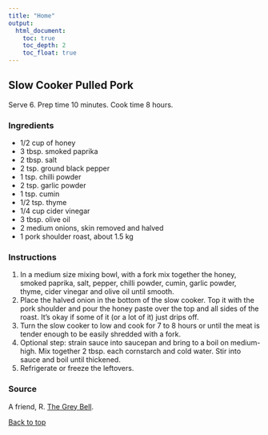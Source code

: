```yaml
---
title: "Home"
output:
  html_document:
    toc: true
    toc_depth: 2
    toc_float: true
---
```

  
## Slow Cooker Pulled Pork
  
Serve 6. Prep time 10 minutes. Cook time 8 hours.

### Ingredients
- 1/2 cup of honey
- 3 tbsp. smoked paprika
- 2 tbsp. salt
- 2 tsp. ground black pepper
- 1 tsp. chilli powder
- 2 tsp. garlic powder
- 1 tsp. cumin
- 1/2 tsp. thyme
- 1/4 cup cider vinegar
- 3 tbsp. olive oil
- 2 medium onions, skin removed and halved
- 1 pork shoulder roast, about 1.5 kg

### Instructions
1.  In a medium size mixing bowl, with a fork mix together the honey, smoked paprika, salt, pepper, chilli powder, cumin, garlic powder, thyme, cider vinegar and olive oil until smooth.
2.  Place the halved onion in the bottom of the slow cooker. Top it with the pork shoulder and pour the honey paste over the top and all sides of the roast. It’s okay if some of it (or a lot of it) just drips off.
3.  Turn the slow cooker to low and cook for 7 to 8 hours or until the meat is tender enough to be easily shredded with a fork.
4.  Optional step: strain sauce into saucepan and bring to a boil on medium-high. Mix together 2 tbsp. each cornstarch and cold water. Stir into sauce and boil until thickened.
5.  Refrigerate or freeze the leftovers.

### Source

A friend, R. [The Grey Bell](http://www.thegreybell.com/slow-cooker-pulled-pork/).

<a href="#top">Back to top</a>